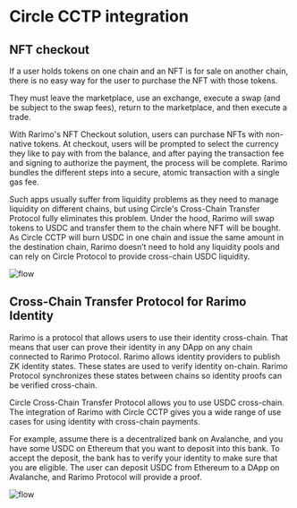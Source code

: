---
---

# Circle CCTP integration

## NFT checkout

If a user holds tokens on one chain and an NFT is for sale on another chain, there is no easy way for the user to purchase the NFT with those tokens.

They must leave the marketplace, use an exchange, execute a swap (and be subject to the swap fees), return to the marketplace, and then execute a trade.

With Rarimo's NFT Checkout solution, users can purchase NFTs with non-native tokens. At checkout, users will be prompted to select the currency they like to pay with from the balance, and after paying the transaction fee and signing to authorize the payment, the process will be complete. Rarimo bundles the different steps into a secure, atomic transaction with a single gas fee.

Such apps usually suffer from liquidity problems as they need to manage liquidity on different chains, but using Circle's Cross-Chain Transfer Protocol fully eliminates this problem. Under the hood, Rarimo will swap tokens to USDC and transfer them to the chain where NFT will be bought. As Circle CCTP will burn USDC in one chain and issue the same amount in the destination chain, Rarimo doesn’t need to hold any liquidity pools and can rely on Circle Protocol to provide cross-chain USDC liquidity.

<p><Image img={require('/img/USDC-NFT-Checkout.png')} alt="flow" /></p>

## Cross-Chain Transfer Protocol for Rarimo Identity

Rarimo is a protocol that allows users to use their identity cross-chain. That means that user can prove their identity in any DApp on any chain connected to Rarimo Protocol. Rarimo allows identity providers to publish ZK identity states. These states are used to verify identity on-chain. Rarimo Protocol synchronizes these states between chains so identity proofs can be verified cross-chain.

Circle Cross-Chain Transfer Protocol allows you to use USDC cross-chain. The integration of Rarimo with Circle CCTP gives you a wide range of use cases for using identity with cross-chain payments.

For example, assume there is a decentralized bank on Avalanche, and you have some USDC on Ethereum that you want to deposit into this bank. To accept the deposit, the bank has to verify your identity to make sure that you are eligible. The user can deposit USDC from Ethereum to a DApp on Avalanche, and Rarimo Protocol will provide a proof.

<p><Image img={require('/img/USDC-ID.png')} alt="flow" /></p>
